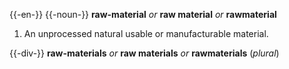 {{-en-}}
{{-noun-}}
'''raw-material''' ''or'' '''raw material''' ''or'' '''rawmaterial'''
# An unprocessed natural usable or manufacturable material.
{{-div-}}
'''raw-materials''' ''or'' '''raw materials''' ''or'' '''rawmaterials''' (''plural'')